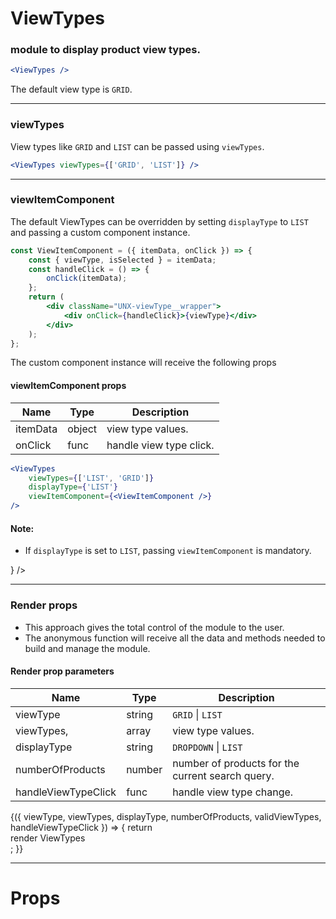 

<Meta title="ViewTypes" component={ViewTypes} />

# ViewTypes

### module to display product view types.

```jsx
<ViewTypes />
```

The default view type is `GRID`.

<Preview>
    <Story name="default">
        <UnbxdSearchWrapper siteKey={siteKey} apiKey={apiKey}>
            <ViewTypes />
            <Products attributesMap={attributesMap} />
            <div className="hidden">
                <SearchBox defaultSearch={defaultSearch} />
            </div>
        </UnbxdSearchWrapper>
    </Story>
</Preview>

---

### viewTypes

View types like `GRID` and `LIST` can be passed using `viewTypes`.

```jsx
<ViewTypes viewTypes={['GRID', 'LIST']} />
```

<Preview>
    <Story name="with viewTypes">
        <UnbxdSearchWrapper siteKey={siteKey} apiKey={apiKey}>
            <ViewTypes viewTypes={['GRID', 'LIST']} />
            <Products attributesMap={attributesMap} />
            <div className="hidden">
                <SearchBox defaultSearch={defaultSearch} />
            </div>
        </UnbxdSearchWrapper>
    </Story>
</Preview>

---

### viewItemComponent

The default ViewTypes can be overridden by setting `displayType` to `LIST` and passing a custom component instance.

```jsx
const ViewItemComponent = ({ itemData, onClick }) => {
    const { viewType, isSelected } = itemData;
    const handleClick = () => {
        onClick(itemData);
    };
    return (
        <div className="UNX-viewType__wrapper">
            <div onClick={handleClick}>{viewType}</div>
        </div>
    );
};
```

The custom component instance will receive the following props

#### viewItemComponent props

| Name     | Type   | Description             |
| -------- | ------ | ----------------------- |
| itemData | object | view type values.       |
| onClick  | func   | handle view type click. |

```jsx
<ViewTypes
    viewTypes={['LIST', 'GRID']}
    displayType={'LIST'}
    viewItemComponent={<ViewItemComponent />}
/>
```

#### Note:

-   If `displayType` is set to `LIST`, passing `viewItemComponent` is mandatory.

<Preview>
    <Story name="with viewItemComponent">
        <UnbxdSearchWrapper siteKey={siteKey} apiKey={apiKey}>
            <ViewTypes
                viewTypes={['LIST', 'GRID']}
                displayType={'LIST'}
                viewItemComponent={<ViewItemComponent />}
            />
            <Products attributesMap={attributesMap} />
            <div className="hidden">
                <SearchBox defaultSearch={defaultSearch} />
            </div>
        </UnbxdSearchWrapper>
    </Story>
</Preview>

---

### Render props

-   This approach gives the total control of the module to the user.
-   The anonymous function will receive all the data and methods needed to build and manage the module.

#### Render prop parameters

| Name                | Type   | Description                                      |
| ------------------- | ------ | ------------------------------------------------ |
| viewType            | string | `GRID` \| `LIST`                                 |
| viewTypes,          | array  | view type values.                                |
| displayType         | string | `DROPDOWN` \| `LIST`                             |
| numberOfProducts    | number | number of products for the current search query. |
| handleViewTypeClick | func   | handle view type change.                         |

<Preview>
    <Story name="with render props">
        <UnbxdSearchWrapper siteKey={siteKey} apiKey={apiKey}>
            <ViewTypes viewTypes={['GRID', 'LIST']} displayType={'LIST'}>
                {({
                    viewType,
                    viewTypes,
                    displayType,
                    numberOfProducts,
                    validViewTypes,
                    handleViewTypeClick
                }) => {
                    return <div>render ViewTypes</div>;
                }}
            </ViewTypes>
            <Products attributesMap={attributesMap} />
            <div className="hidden">
                <SearchBox defaultSearch={defaultSearch} />
            </div>
        </UnbxdSearchWrapper>
    </Story>
</Preview>

---

# Props

<Props of={ViewTypes} />
